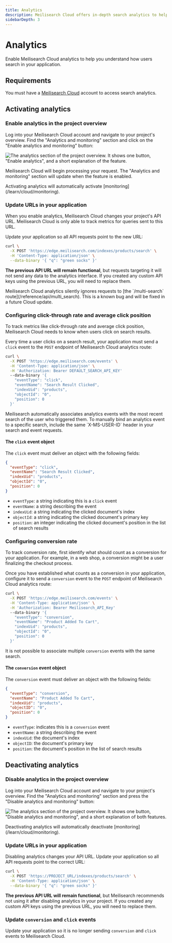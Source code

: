 ```yaml
---
title: Analytics
description: Meilisearch Cloud offers in-depth search analytics to help you understand how users search in your application.
sidebarDepth: 3
---
```


# Analytics

Enable Meilisearch Cloud analytics to help you understand how users search in your application.

## Requirements

You must have a [Meilisearch Cloud](https://meilisearch.com/cloud?utm_campaign=oss&utm_source=docs&utm_medium=analytics) account to access search analytics.

## Activating analytics

### Enable analytics in the project overview

Log into your Meilisearch Cloud account and navigate to your project's overview. Find the "Analytics and monitoring" section and click on the "Enable analytics and monitoring" button:

![The analytics section of the project overview. It shows one button, "Enable analytics", and a short explanation of the feature.](https://raw.githubusercontent.com/meilisearch/documentation/main/assets/images/cloud-analytics/01-analytics-enable.png)

Meilisearch Cloud will begin processing your request. The "Analytics and monitoring" section will update when the feature is enabled.

<Capsule intent="note" title="Monitoring and analytics">
Activating analytics will automatically activate [monitoring](/learn/cloud/monitoring). 
</Capsule>

### Update URLs in your application

When you enable analytics, Meilisearch Cloud changes your project's API URL. Meilisearch Cloud is only able to track metrics for queries sent to this URL.

Update your application so all API requests point to the new URL:

```sh
curl \
  -X POST 'https://edge.meilisearch.com/indexes/products/search' \
  -H 'Content-Type: application/json' \
  --data-binary '{ "q": "green socks" }'
```

**The previous API URL will remain functional**, but requests targeting it will not send any data to the analytics interface. If you created any custom API keys using the previous URL, you will need to replace them.

<Capsule intent="danger" title="Analytics and multi-search queries">
Meilisearch Cloud analytics silently ignores requests to [the `/multi-search` route](/reference/api/multi_search). This is a known bug and will be fixed in a future Cloud update.
</Capsule>

### Configuring click-through rate and average click position

To track metrics like click-through rate and average click position, Meilisearch Cloud needs to know when users click on search results.

Every time a user clicks on a search result, your application must send a `click` event to the `POST` endpoint of Meilisearch Cloud analytics route:

```sh
curl \
  -X POST 'https://edge.meilisearch.com/events' \
  -H 'Content-Type: application/json' \
  -H 'Authorization: Bearer DEFAULT_SEARCH_API_KEY'
  --data-binary '{
    "eventType": "click",
    "eventName": "Search Result Clicked",
    "indexUid": "products",
    "objectId": "0",
    "position": 0
  }'
```

<Capsule intent="tip" title="Binding analytics events to a search">
Meilisearch automatically associates analytics events with the most recent search of the user who triggered them. To manually bind an analytics event to a specific search, include the same `X-MS-USER-ID` header in your search and event requests.
</Capsule>

#### The `click` event object

The `click` event must deliver an object with the following fields:

```json
{
  "eventType": "click",
  "eventName": "Search Result Clicked",
  "indexUid": "products",
  "objectId": "0",
  "position": 0
}
```

- `eventType`: a string indicating this is a `click` event
- `eventName`: a string describing the event
- `indexUid`: a string indicating the clicked document's index
- `objectId`: a string indicating the clicked document's primary key
- `position`: an integer indicating the clicked document's position in the list of search results

### Configuring conversion rate

To track conversion rate, first identify what should count as a conversion for your application. For example, in a web shop, a conversion might be a user finalizing the checkout process.

Once you have established what counts as a conversion in your application, configure it to send a `conversion` event to the `POST` endpoint of Meilisearch Cloud analytics route:

```sh
curl \
  -X POST 'https://edge.meilisearch.com/events' \
  -H 'Content-Type: application/json' \
  -H 'Authorization: Bearer Meilisearch_API_Key'
  --data-binary '{
    "eventType": "conversion",
    "eventName": "Product Added To Cart",
    "indexUid": "products",
    "objectId": "0",
    "position": 0
  }'
```

It is not possible to associate multiple `conversion` events with the same search.

#### The `conversion` event object

The `conversion` event must deliver an object with the following fields:

```json
{
  "eventType": "conversion",
  "eventName": "Product Added To Cart",
  "indexUid": "products",
  "objectID": "0",
  "position": 0
}
```

- `eventType`: indicates this is a `conversion` event
- `eventName`: a string describing the event
- `indexUid`: the document's index
- `objectID`: the document's primary key
- `position`: the document's position in the list of search results

## Deactivating analytics

### Disable analytics in the project overview

Log into your Meilisearch Cloud account and navigate to your project's overview. Find the "Analytics and monitoring" section and press the "Disable analytics and monitoring" button:

![The analytics section of the project overview. It shows one button, "Disable analytics and monitoring", and a short explanation of both features.](https://raw.githubusercontent.com/meilisearch/documentation/main/assets/images/cloud-analytics/02-analytics-disable.png)

<Capsule intent="note" title="Monitoring and analytics">
Deactivating analytics will automatically deactivate [monitoring](/learn/cloud/monitoring). 
</Capsule>

### Update URLs in your application

Disabling analytics changes your API URL. Update your application so all API requests point to the correct URL:

```sh
curl \
  -X POST 'https://PROJECT_URL/indexes/products/search' \
  -H 'Content-Type: application/json' \
  --data-binary '{ "q": "green socks" }'
```

**The previous API URL will remain functional**, but Meilisearch recommends not using it after disabling analytics in your project. If you created any custom API keys using the previous URL, you will need to replace them.

### Update `conversion` and `click` events

Update your application so it is no longer sending `conversion` and `click` events to Meilisearch Cloud.
